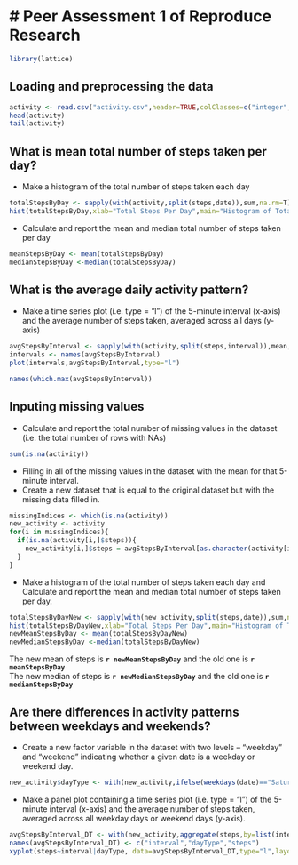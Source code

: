# Peer Assessment 1 of Reproduce Research
========================================================

```{r}
library(lattice)
```

## Loading and preprocessing the data
```{r}
activity <- read.csv("activity.csv",header=TRUE,colClasses=c("integer","Date","integer"))
head(activity)
tail(activity)
```

## What is mean total number of steps taken per day?
- Make a histogram of the total number of steps taken each day
```{r}
totalStepsByDay <- sapply(with(activity,split(steps,date)),sum,na.rm=T)
hist(totalStepsByDay,xlab="Total Steps Per Day",main="Histogram of Total Steps Per Day")
```
- Calculate and report the mean and median total number of steps taken per day
```{r}
meanStepsByDay <- mean(totalStepsByDay)
medianStepsByDay <-median(totalStepsByDay)
```
## What is the average daily activity pattern?
- Make a time series plot (i.e. type = "l") of the 5-minute interval (x-axis) and the average number of steps taken, averaged across all days (y-axis)
```{r}
avgStepsByInterval <- sapply(with(activity,split(steps,interval)),mean,na.rm=T)
intervals <- names(avgStepsByInterval)
plot(intervals,avgStepsByInterval,type="l")

names(which.max(avgStepsByInterval))
```
## Inputing missing values
- Calculate and report the total number of missing values in the dataset (i.e. the total number of rows with NAs)
```{r}
sum(is.na(activity))
```
- Filling in all of the missing values in the dataset with the mean for that 5-minute interval.
- Create a new dataset that is equal to the original dataset but with the missing data filled in.
```{r}
missingIndices <- which(is.na(activity))
new_activity <- activity
for(i in missingIndices){
  if(is.na(activity[i,]$steps)){
    new_activity[i,]$steps = avgStepsByInterval[as.character(activity[i,]$interval)]
  }
}
```

- Make a histogram of the total number of steps taken each day and Calculate and report the mean and median total number of steps taken per day.
```{r}
totalStepsByDayNew <- sapply(with(new_activity,split(steps,date)),sum,na.rm=T)
hist(totalStepsByDayNew,xlab="Total Steps Per Day",main="Histogram of Total Steps Per Day New")
newMeanStepsByDay <- mean(totalStepsByDayNew)
newMedianStepsByDay <-median(totalStepsByDayNew)
```
The new mean of steps is **`r newMeanStepsByDay `** and the old one is **`r meanStepsByDay `**  
The new median of steps is **`r newMedianStepsByDay `** and the old one is **`r medianStepsByDay `**

## Are there differences in activity patterns between weekdays and weekends?
- Create a new factor variable in the dataset with two levels – “weekday” and “weekend” indicating whether a given date is a weekday or weekend day.
```{r}
new_activity$dayType <- with(new_activity,ifelse(weekdays(date)=="Saturday" | weekdays(date)=="Sunday","Weekend","Weekday"))
```

- Make a panel plot containing a time series plot (i.e. type = "l") of the 5-minute interval (x-axis) and the average number of steps taken, averaged across all weekday days or weekend days (y-axis).
```{r}
avgStepsByInterval_DT <- with(new_activity,aggregate(steps,by=list(interval,dayType),mean))
names(avgStepsByInterval_DT) <- c("interval","dayType","steps")
xyplot(steps~interval|dayType, data=avgStepsByInterval_DT,type="l",layout=c(1,2),ylab="Number of Steps")
```
